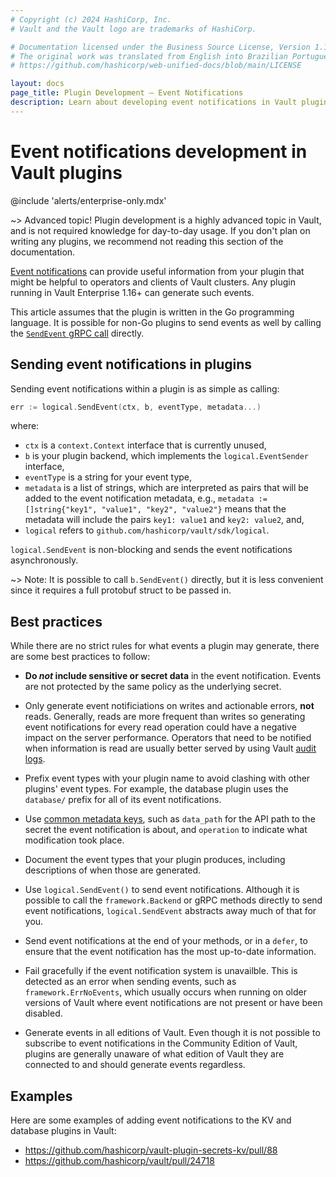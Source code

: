 ```yaml
---
# Copyright (c) 2024 HashiCorp, Inc.
# Vault and the Vault logo are trademarks of HashiCorp.

# Documentation licensed under the Business Source License, Version 1.1.
# The original work was translated from English into Brazilian Portuguese.
# https://github.com/hashicorp/web-unified-docs/blob/main/LICENSE

layout: docs
page_title: Plugin Development — Event Notifications
description: Learn about developing event notifications in Vault plugins.
---
```


# Event notifications development in Vault plugins

@include 'alerts/enterprise-only.mdx'

~> Advanced topic! Plugin development is a highly advanced topic in Vault, and
is not required knowledge for day-to-day usage. If you don't plan on writing any
plugins, we recommend not reading this section of the documentation.

[Event notifications](/vault/docs/concepts/events) can provide useful information from your plugin that might be helpful to operators and clients of Vault clusters. Any plugin running in Vault Enterprise 1.16+ can generate such events.

This article assumes that the plugin is written in the Go programming language.
It is possible for non-Go plugins to send events as well by calling the [`SendEvent` gRPC call](https://github.com/hashicorp/vault/blob/da00addcb60e5fc4fef308715c0a1bd81c475167/sdk/plugin/pb/backend.proto#L713) directly.

## Sending event notifications in plugins

Sending event notifications within a plugin is as simple as calling:

```go
err := logical.SendEvent(ctx, b, eventType, metadata...)
```

where:

- `ctx` is a `context.Context` interface that is currently unused,
- `b` is your plugin backend, which implements the `logical.EventSender` interface,
- `eventType` is a string for your event type,
- `metadata` is a list of strings, which are interpreted as pairs that will be added to the event notification metadata, e.g., `metadata := []string{"key1", "value1", "key2", "value2"}` means that the metadata will include the pairs `key1: value1` and `key2: value2`, and,
- `logical` refers to `github.com/hashicorp/vault/sdk/logical`.

`logical.SendEvent` is non-blocking and sends the event notifications asynchronously.

~> Note: It is possible to call `b.SendEvent()` directly, but it is less convenient since it requires a full protobuf struct to be passed in.

## Best practices

While there are no strict rules for what events a plugin may generate, there are some best practices to follow:

- **Do *not* include sensitive or secret data** in the event notification. Events are not protected by the same policy as the underlying secret.

- Only generate event notificiations on writes and actionable errors, **not** reads. Generally, reads are more frequent than writes so generating event notifications for every read operation could have a negative impact on the server performance. Operators that need to be notified when information is read are usually better served by using Vault [audit logs](/vault/docs/audit).

- Prefix event types with your plugin name to avoid clashing with other plugins' event types. For example, the database plugin uses the `database/` prefix for all of its event notifications.

- Use [common metadata keys](https://github.com/hashicorp/vault/blob/da00addcb60e5fc4fef308715c0a1bd81c475167/sdk/logical/events.go#L13-L25), such as `data_path` for the API path to the secret the event notification is about, and `operation` to indicate what modification took place.

- Document the event types that your plugin produces, including descriptions of when those are generated.

- Use `logical.SendEvent()` to send event notifications. Although it is possible to call the `framework.Backend` or gRPC methods directly to send event notifications, `logical.SendEvent` abstracts away much of that for you.

- Send event notifications at the end of your methods, or in a `defer`, to ensure that the event notification has the most up-to-date information.

- Fail gracefully if the event notification system is unavailble. This is detected as an error when sending events, such as `framework.ErrNoEvents`, which usually occurs when running on older versions of Vault where event notifications are not present or have been disabled.

- Generate events in all editions of Vault. Even though it is not possible to subscribe to event notifications in the Community Edition of Vault, plugins are generally unaware of what edition of Vault they are connected to and should generate events regardless.

## Examples

Here are some examples of adding event notifications to the KV and database plugins in Vault:

- https://github.com/hashicorp/vault-plugin-secrets-kv/pull/88
- https://github.com/hashicorp/vault/pull/24718
